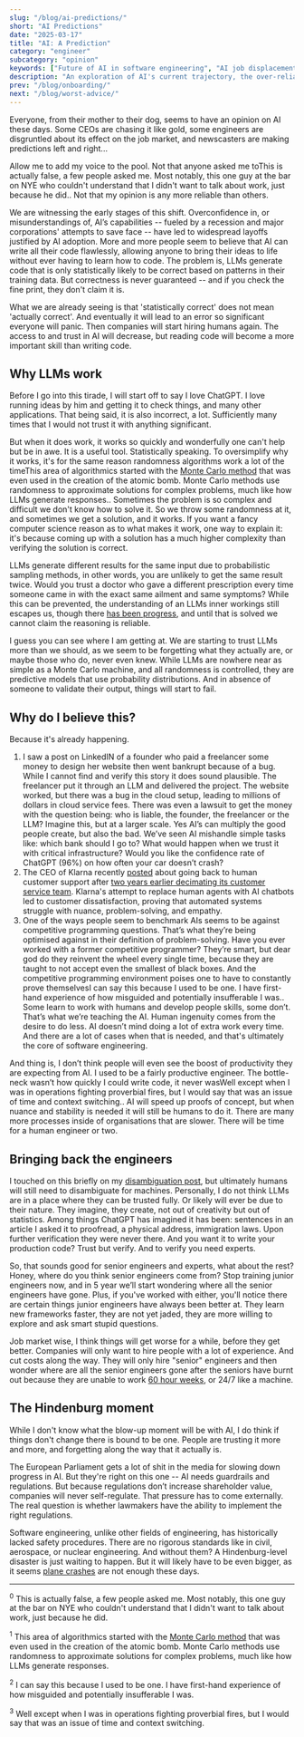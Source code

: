 ```yaml
---
slug: "/blog/ai-predictions/"
short: "AI Predictions"
date: "2025-03-17"
title: "AI: A Prediction"
category: "engineer"
subcategory: "opinion"
keywords: ["Future of AI in software engineering", "AI job displacement and workforce changes", "How AI is affecting software development careers", "AI automation replacing human workers", "Why AI-generated code isn’t always correct", "Can AI replace software engineers?", "Why LLMs make mistakes in coding", "Risks of AI-generated software code", "AI hallucinations in software development", "How reliable is ChatGPT for coding?", "Why AI-generated content isn’t always trustworthy", "Why companies are cutting jobs for AI", "AI-driven layoffs: what happens next?", "Companies regretting AI automation decisions", "The problem with replacing customer service with AI", "Klarna AI customer service failure case study", "Should AI be regulated?", "European Parliament’s stance on AI regulation", "Why AI safety is a major concern", "The future of AI ethics and legislation", "Preventing the next AI disaster with regulations", "How software engineers will work with AI", "The role of humans in an AI-driven software industry", "Will AI-generated code ever be safe for production?", "The importance of code review in the age of AI", "Why debugging AI-generated code is harder than writing it", "Is AI the next Hindenburg disaster?", "Will AI have its own Boeing 737 Max moment?", "AI-generated code is like autopilot without a pilot", "The Monte Carlo method and AI: why randomness isn’t always reliable", "AI replacing junior engineers", "Why AI won’t replace senior engineers", "Machine learning limitations in real-world applications", "AI software failures and their consequences", "The dangers of AI overreliance in critical infrastructure", "Why AI-generated code needs human oversight", "How AI is changing software engineering jobs", "AI software reliability issues", "AI adoption risks in tech companies", "Why AI-generated solutions aren’t always reproducible", "The importance of human intuition in software engineering", "AI vs human decision-making in engineering", "What happens when AI fails in production?", "The risks of AI-generated false information", "AI and the need for stronger software engineering regulations", "ChatGPT coding accuracy", "LLM bias in software development", "The problem with AI-generated automation", "Software engineering safety standards and AI", "Why AI engineers are still needed", "Will AI take over software engineering?", "AI’s impact on the tech industry", "Why software engineers will always be necessary", "Companies failing because of AI automation", "The AI productivity illusion in engineering", "AI-driven project failures", "Why LLM-generated solutions don’t always scale", "Why AI can’t replace creative problem-solving", "AI and the myth of full automation", "AI hallucinations in legal and financial industries", "Will AI make coding obsolete?", "AI-generated software reliability concerns", "Companies abandoning AI automation", "AI’s role in the next tech bubble", "Why AI doesn’t understand context in programming", "Software failures caused by AI-generated code", "AI", "Artificial Intelligence", "Machine Learning", "AI in software development", "AI-generated code", "AI software", "ChatGPT", "AI automation", "AI and jobs", "Future of work", "Tech industry trends", "Software engineering", "AI coding tools", "AI job market", "AI-powered automation", "LLM accuracy", "Coding with AI", "Programming jobs and AI", "AI in business", "AI predictions", "AI ethics", "Software development trends", "AI productivity", "AI regulations", "AI failures", "Tech layoffs", "Big Tech and AI", "AI mistakes", "AI-generated text", "AI limitations", "Software engineering jobs", "AI impact on engineers", "Automation vs human jobs", "AI replacing jobs", "AI-powered software development", "Coding jobs future", "AI and human oversight", "AI industry trends", "Machine learning challenges", "AI in tech", "AI innovation", "AI impact on startups", "AI replacing programmers", "Ethical AI", "Software development with AI", "AI and job security", "AI in engineering", "Tech job crisis", "AI-generated errors", "AI in IT", "Future of AI development", "The risks of AI automation"]
description: "An exploration of AI's current trajectory, the over-reliance on LLMs, the risks of AI-generated code, and why human engineers will remain indispensable. And why I am preparing my popcorn for the next Hindenburg moment."
prev: "/blog/onboarding/"
next: "/blog/worst-advice/"
---
```



Everyone, from their mother to their dog, seems to have an opinion on AI these days. Some CEOs are chasing it like gold, some engineers are disgruntled about its effect on the job market, and newscasters are making predictions left and right...

Allow me to add my voice to the pool. Not that anyone asked me to<Footnote presentation="0">This is actually false, a few people asked me. Most notably, this one guy at the bar on NYE who couldn't understand that I didn't want to talk about work, just because he did.</Footnote>. Not that my opinion is any more reliable than others.

We are witnessing the early stages of this shift. Overconfidence in, or misunderstandings of, AI’s capabilities -- fueled by a recession and major corporations' attempts to save face -- have led to widespread layoffs justified by AI adoption. More and more people seem to believe that AI can write all their code flawlessly, allowing anyone to bring their ideas to life without ever having to learn how to code. The problem is, LLMs generate code that is only statistically likely to be correct based on patterns in their training data. But correctness is never guaranteed -- and if you check the fine print, they don't claim it is.

What we are already seeing is that 'statistically correct' does not mean 'actually correct'. And eventually it will lead to an error so significant everyone will panic. Then companies will start hiring humans again. The access to and trust in AI will decrease, but reading code will become a more important skill than writing code.

## Why LLMs work

Before I go into this tirade, I will start off to say I love ChatGPT. I love running ideas by him and getting it to check things, and many other applications. That being said, it is also incorrect, a lot. Sufficiently many times that I would not trust it with anything significant. 

But when it does work, it works so quickly and wonderfully one can't help but be in awe. It is a useful tool. Statistically speaking. To oversimplify why it works, it's for the same reason randomness algorithms work a lot of the time<Footnote presentation="1">This area of algorithmics started with the [Monte Carlo method](https://en.wikipedia.org/wiki/Monte_Carlo_method) that was even used in the creation of the atomic bomb. Monte Carlo methods use randomness to approximate solutions for complex problems, much like how LLMs generate responses.</Footnote>. Sometimes the problem is so complex and difficult we don't know how to solve it. So we throw some randomness at it, and sometimes we get a solution, and it works. If you want a fancy computer science reason as to what makes it work, one way to explain it: it's because coming up with a solution has a much higher complexity than verifying the solution is correct. 

LLMs generate different results for the same input due to probabilistic sampling methods, in other words, you are unlikely to get the same result twice. Would you trust a doctor who gave a different prescription every time someone came in with the exact same ailment and same symptoms? While this can be prevented, the understanding of an LLMs inner workings still escapes us, though there [has been progress](https://www.anthropic.com/research/mapping-mind-language-model), and until that is solved we cannot claim the reasoning is reliable.

I guess you can see where I am getting at. We are starting to trust LLMs more than we should, as we seem to be forgetting what they actually are, or maybe those who do, never even knew. While LLMs are nowhere near as simple as a Monte Carlo machine, and all randomness is controlled, they are predictive models that use probability distributions. And in absence of someone to validate their output, things will start to fail. 

## Why do I believe this?

Because it's already happening.

1. I saw a post on LinkedIN of a founder who paid a freelancer some money to design her website then went bankrupt because of a bug. While I cannot find and verify this story it does sound plausible. The freelancer put it through an LLM and delivered the project. The website worked, but there was a bug in the cloud setup, leading to millions of dollars in cloud service fees. There was even a lawsuit to get the money with the question being: who is liable, the founder, the freelancer or the LLM? Imagine this, but at a larger scale. Yes AI’s can multiply the good people create, but also the bad. We’ve seen AI mishandle simple tasks like: which bank should I go to? What would happen when we trust it with critical infrastructure? Would you like the confidence rate of ChatGPT (96%) on how often your car doesn’t crash? 
2. The CEO of Klarna recently [posted](https://www.reddit.com/r/artificial/comments/1it5m0i/klarna_went_all_in_on_ai_customer_support_are_now/) about going back to human customer support after [two years earlier decimating its customer service team](https://www.businessinsider.com/ai-chatbot-ceo-laid-off-staff-human-support-2023-7). Klarna's attempt to replace human agents with AI chatbots led to customer dissatisfaction, proving that automated systems struggle with nuance, problem-solving, and empathy.
3. One of the ways people seem to benchmark AIs seems to be against competitive programming questions. That’s what they’re being optimised against in their definition of problem-solving. Have you ever worked with a former competitive programmer? They’re smart, but dear god do they reinvent the wheel every single time, because they are taught to not accept even the smallest of black boxes. And the competitive programming environment poises one to have to constantly prove themselves<Footnote presentation="2">I can say this because I used to be one. I have first-hand experience of how misguided and potentially insufferable I was.</Footnote>. Some learn to work with humans and develop people skills, some don’t. That’s what we’re teaching the AI. Human ingenuity comes from the desire to do less. AI doesn’t mind doing a lot of extra work every time. And there are a lot of cases when that is needed, and that's ultimately the core of software engineering.

And thing is, I don’t think people will even see the boost of productivity they are expecting from AI. I used to be a fairly productive engineer. The bottle-neck wasn’t how quickly I could write code, it never was<Footnote presentation="3">Well except when I was in operations fighting proverbial fires, but I would say that was an issue of time and context switching.</Footnote>. AI will speed up proofs of concept, but when nuance and stability is needed it will still be humans to do it. There are many more processes inside of organisations that are slower. There will be time for a human engineer or two.

## Bringing back the engineers

I touched on this briefly on my [disambiguation post](/blog/disambiguation/), but ultimately humans will still need to disambiguate for machines. Personally, I do not think LLMs are in a place where they can be trusted fully. Or likely will ever be due to their nature. They imagine, they create, not out of creativity but out of statistics. Among things ChatGPT has imagined it has been: sentences in an article I asked it to proofread, a physical address, immigration laws. Upon further verification they were never there. And you want it to write your production code? Trust but verify. And to verify you need experts. 

So, that sounds good for senior engineers and experts, what about the rest? Honey, where do you think senior engineers come from? Stop training junior engineers now, and in 5 year we’ll start wondering where all the senior engineers have gone. Plus, if you've worked with either, you'll notice there are certain things junior engineers have always been better at. They learn new frameworks faster, they are not yet jaded, they are more willing to explore and ask smart stupid questions.

Job market wise, I think things will get worse for a while, before they get better. Companies will only want to hire people with a lot of experience. And cut costs along the way. They will only hire "senior" engineers and then wonder where are all the senior engineers gone after the seniors have burnt out because they are unable to work [60 hour weeks](https://www.businessinsider.com/sergey-brin-googlers-about-60-hour-weeks-boost-productivity-risks-2025-3), or 24/7 like a machine.

## The Hindenburg moment

While I don't know what the blow-up moment will be with AI, I do think if things don't change there is bound to be one. People are trusting it more and more, and forgetting along the way that it actually is.

The European Parliament gets a lot of shit in the media for slowing down progress in AI. But they're right on this one -- AI needs guardrails and regulations. But because regulations don’t increase shareholder value, companies will never self-regulate. That pressure has to come externally. The real question is whether lawmakers have the ability to implement the right regulations.

Software engineering, unlike other fields of engineering, has historically lacked safety procedures. There are no rigorous standards like in civil, aerospace, or nuclear engineering. And without them? A Hindenburg-level disaster is just waiting to happen. But it will likely have to be even bigger, as it seems [plane crashes](https://www.theverge.com/2019/3/15/18267365/boeing-737-max-8-crash-autopilot-automation) are not enough these days.

<AuthorCard/>

---

<sup>0</sup> This is actually false, a few people asked me. Most notably, this one guy at the bar on NYE who couldn't understand that I didn't want to talk about work, just because he did.

<sup>1</sup> This area of algorithmics started with the [Monte Carlo method](https://en.wikipedia.org/wiki/Monte_Carlo_method) that was even used in the creation of the atomic bomb. Monte Carlo methods use randomness to approximate solutions for complex problems, much like how LLMs generate responses.

<sup>2</sup> I can say this because I used to be one. I have first-hand experience of how misguided and potentially insufferable I was.

<sup>3</sup> Well except when I was in operations fighting proverbial fires, but I would say that was an issue of time and context switching.